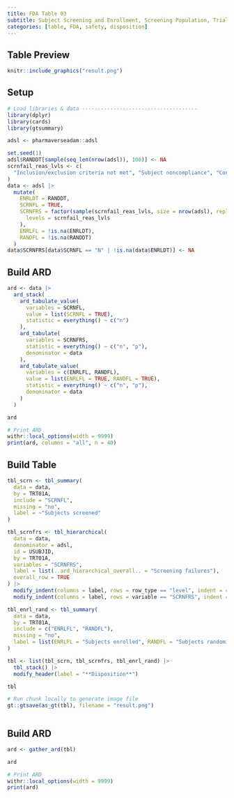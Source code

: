 ```yaml
---
title: FDA Table 03
subtitle: Subject Screening and Enrollment, Screening Population, Trials A and B
categories: [table, FDA, safety, disposition]
---
```


::: panel-tabset
## Table Preview

```r
knitr::include_graphics("result.png")
```

## Setup

```r
# Load libraries & data -------------------------------------
library(dplyr)
library(cards)
library(gtsummary)

adsl <- pharmaverseadam::adsl

set.seed(1)
adsl$RANDDT[sample(seq_len(nrow(adsl)), 100)] <- NA
scrnfail_reas_lvls <- c(
  "Inclusion/exclusion criteria not met", "Subject noncompliance", "Consent withdrawn", "Other"
)
data <- adsl |>
  mutate(
    ENRLDT = RANDDT,
    SCRNFL = TRUE,
    SCRNFRS = factor(sample(scrnfail_reas_lvls, size = nrow(adsl), replace = TRUE),
      levels = scrnfail_reas_lvls
    ),
    ENRLFL = !is.na(ENRLDT),
    RANDFL = !is.na(RANDDT)
  )
data$SCRNFRS[data$SCRNFL == "N" | !is.na(data$ENRLDT)] <- NA
```

## Build ARD

```r
ard <- data |>
  ard_stack(
    ard_tabulate_value(
      variables = SCRNFL,
      value = list(SCRNFL = TRUE),
      statistic = everything() ~ c("n")
    ),
    ard_tabulate(
      variables = SCRNFRS,
      statistic = everything() ~ c("n", "p"),
      denominator = data
    ),
    ard_tabulate_value(
      variables = c(ENRLFL, RANDFL),
      value = list(ENRLFL = TRUE, RANDFL = TRUE),
      statistic = everything() ~ c("n", "p"),
      denominator = data
    )
  )

ard
```

```r
# Print ARD
withr::local_options(width = 9999)
print(ard, columns = "all", n = 40)
```

## Build Table

```r
tbl_scrn <- tbl_summary(
  data = data,
  by = TRT01A,
  include = "SCRNFL",
  missing = "no",
  label = ~"Subjects screened"
)

tbl_scrnfrs <- tbl_hierarchical(
  data = data,
  denominator = adsl,
  id = USUBJID,
  by = TRT01A,
  variables = "SCRNFRS",
  label = list(..ard_hierarchical_overall.. = "Screening failures"),
  overall_row = TRUE
) |>
  modify_indent(columns = label, rows = row_type == "level", indent = 4L) |>
  modify_indent(columns = label, rows = variable == "SCRNFRS", indent = 8L)

tbl_enrl_rand <- tbl_summary(
  data = data,
  by = TRT01A,
  include = c("ENRLFL", "RANDFL"),
  missing = "no",
  label = list(ENRLFL = "Subjects enrolled", RANDFL = "Subjects randomized")
)

tbl <- list(tbl_scrn, tbl_scrnfrs, tbl_enrl_rand) |>
  tbl_stack() |>
  modify_header(label = "**Disposition**")

tbl
```

```r
# Run chunk locally to generate image file
gt::gtsave(as_gt(tbl), filename = "result.png")
```

```r
```

## Build ARD

```r
ard <- gather_ard(tbl)

ard
```

```r
# Print ARD
withr::local_options(width = 9999)
print(ard)
```
:::
